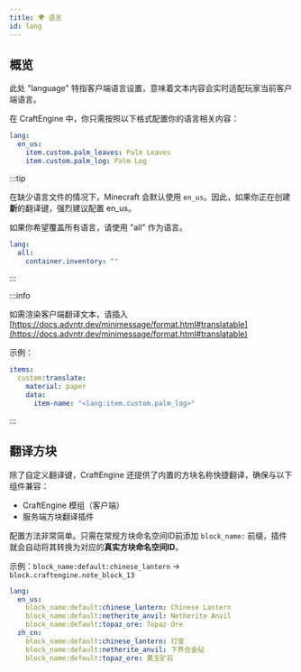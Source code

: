 ```yaml
---
title: 🌍 语言
id: lang
---
```



## 概览

此处 "language" 特指客户端语言设置，意味着文本内容会实时适配玩家当前客户端语言。

<UrlCard
  url="https://zh.minecraft.wiki/w/资源包#语言"
  title="语言"
/>

在 CraftEngine 中，你只需按照以下格式配置你的语言相关内容：

```yaml
lang:
  en_us:
    item.custom.palm_leaves: Palm Leaves
    item.custom.palm_log: Palm Log
```

:::tip

在缺少语言文件的情况下，Minecraft 会默认使用 `en_us`。因此，如果你正在创建**新**的翻译键，强烈建议配置 en_us。

如果你希望覆盖所有语言，请使用 "all" 作为语言。

```yaml
lang:
  all:
    container.inventory: ""
```

:::

:::info

如需渲染客户端翻译文本，请插入 [https://docs.advntr.dev/minimessage/format.html#translatable](https://docs.advntr.dev/minimessage/format.html#translatable)

示例：
```yml
items:
  custom:translate:
    material: paper
    data:
      item-name: "<lang:item.custom.palm_log>"
```
:::

## 翻译方块

除了自定义翻译键，CraftEngine 还提供了内置的方块名称快捷翻译，确保与以下组件兼容：

- CraftEngine 模组（客户端）
- 服务端方块翻译插件

配置方法非常简单。只需在常规方块命名空间ID前添加 `block_name:` 前缀，插件就会自动将其转换为对应的**真实方块命名空间ID**。

示例：`block_name:default:chinese_lantern` -> `block.craftengine.note_block_13`

```yaml
lang:
  en_us:
    block_name:default:chinese_lantern: Chinese Lantern
    block_name:default:netherite_anvil: Netherite Anvil
    block_name:default:topaz_ore: Topaz Ore
  zh_cn:
    block_name:default:chinese_lantern: 灯笼
    block_name:default:netherite_anvil: 下界合金砧
    block_name:default:topaz_ore: 黄玉矿石
```